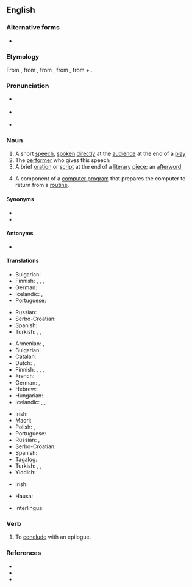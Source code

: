 {{also|épilogue|épilogué}}
==English==

===Alternative forms===
* {{l|en|epilog}}

===Etymology===
From {{etyl|fr|en}} {{m|fr|épilogue}}, from {{etyl|la|en}} {{m|la|epilogus}}, from {{etyl|grc|en}} {{m|grc|ἐπίλογος||a conclusion, peroration of a speech, epilogue of a play}}, from {{m|grc|ἐπιλέγειν||say in addition}}, from {{m|grc|ἐπί||in addition}} + {{m|grc|λέγειν||to say}}.

===Pronunciation===
* {{a|RP}} {{IPA|/ˈɛp.ɪ.lɒɡ/|lang=en}}
* {{a|US}} {{IPA|/ˈɛpɪlɔɡ/|lang=en}}
* {{a|US|cot-caught|Canada}} {{IPA|/ˈɛpɪlɑɡ/|lang=en}}

===Noun===
{{wikipedia}}
{{en-noun}}

# A short [[speech]], [[spoken]] [[directly]] at the [[audience]] at the end of a [[play]]
# The [[performer]] who gives this speech
# A brief [[oration]] or [[script]] at the end of a [[literary]] [[piece]]; an [[afterword]]
# {{lb|en|computing}} A component of a [[computer program]] that prepares the computer to return from a [[routine]].

====Synonyms====
* {{l|en|afterword}}
* {{l|en|endspeech}}

====Antonyms====
* {{sense|short speech; brief oration or script}} {{l|en|prologue}}

====Translations====
{{trans-top|short speech at the end of a play}}
* Bulgarian: {{t+|bg|епилог|m|sc=Cyrl}}
* Finnish: {{t|fi|loppusanat|p}}, {{t|fi|jälkisanat|p}}, {{t+|fi|epilogi}}, {{t|fi|loppunäytös}}
* German: {{t|de|Epilog|m}}
* Icelandic: {{t|is|lokaorð|n-p}}, {{t|is|niðurlagsorð|n-p}}
* Portuguese: {{t+|pt|epílogo|m}}
{{trans-mid}}
* Russian: {{t+|ru|эпило́г|m}}
* Serbo-Croatian: {{t+|sh|pogovor|m}}
* Spanish: {{t+|es|epílogo|m}}
* Turkish: {{t+|tr|bağlak}}, {{t+|tr|son söz}}, {{t+|tr|epilog}}
{{trans-bottom}}

{{trans-top|the performer who gives this speech}}
{{trans-mid}}
{{trans-bottom}}

{{trans-top|brief oration or script at the end of a literary piece}}
* Armenian: {{t+|hy|վերջաբան}}, {{t+|hy|վերջերգ}}
* Bulgarian: {{t|bg|послеслов|m}}
* Catalan: {{t|ca|epíleg|m}}
* Dutch: {{t+|nl|epiloog|n}}, {{t|nl|nawoord|n}}
* Finnish: {{t+|fi|epilogi}}, {{t+|fi|jälkikirjoitus}}, {{t|fi|loppusanat}}, {{t|fi|jälkipuhe}}
* French: {{t+|fr|épilogue|m}}
* German: {{t|de|Epilog|m}}, {{t|de|Nachwort|n}}
* Hebrew: {{t+|he|אפילוג|m}}
* Hungarian: {{t+|hu|utószó}}
* Icelandic: {{t|is|lokaorð|n-p}}, {{t+|is|eftirmáli|m}}, {{t|is|niðurlagsorð|n-p}}
{{trans-mid}}
* Irish: {{t|ga|iarfhocal|m}}
* Maori: {{t|mi|turuki}}
* Polish: {{t+|pl|epilog|m}}, {{t+|pl|posłowie|n}}
* Portuguese: {{t+|pt|epílogo|m}}
* Russian: {{t+|ru|эпило́г|m}}, {{t+|ru|послесло́вие|n}}
* Serbo-Croatian: {{t+|sh|pogovor|m}}
* Spanish: {{t+|es|epílogo|m}}
* Tagalog: {{t|tl|pamuod}}
* Turkish: {{t+|tr|bağlak}}, {{t+|tr|son söz}}, {{t+|tr|epilog}}
* Yiddish: {{t|yi|עפּילאָג|m}}
{{trans-bottom}}

{{trans-top|component of a computer program}}
* Irish: {{t|ga|iarfhocal|m}}
{{trans-mid}}
{{trans-bottom}}

{{checktrans-top}}
* Hausa: {{t-check|ha|tamat|alt=tàmat|f}}
{{trans-mid}}
* Interlingua: {{t-check|ia|epilogo}}
{{trans-bottom}}

===Verb===
{{en-verb|epilogu}}

# {{lb|en|transitive}} To [[conclude]] with an epilogue.

===References===
* {{R:Century 1911}}
* {{R:Webster 1913}}
* {{R:OneLook}}